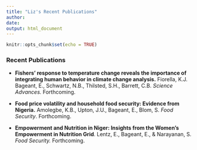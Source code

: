 ```yaml
---
title: "Liz's Recent Publications"
author: 
date: 
output: html_document
---
```


```r
knitr::opts_chunk$set(echo = TRUE)
```

### Recent Publications

* **Fishers' response to temperature change reveals the importance of integrating human behavior in climate change analysis.** Fiorella, K.J. Bageant, E., Schwartz, N.B., Thilsted, S.H., Barrett, C.B. *Science Advances.* Forthcoming.

* **Food price volatility and household food security: Evidence from Nigeria.** Amolegbe, K.B., Upton, J.U., Bageant, E., Blom, S. *Food Security*. Forthcoming. 

* **Empowerment and Nutrition in Niger: Insights from the Women’s Empowerment in Nutrition Grid**. Lentz, E., Bageant, E., & Narayanan, S. *Food Security.* Forthcoming.

<!--
* **Analyzing drivers of fish biomass and biodiversity within community fish refuges in Cambodia**. Fiorella, Fiorella, K.J., Bageant, E., Kim, M., Sean, V., Try, V., MacDonell, H., Baran, E., Kura, Y., Brooks, A., Barrett, C.B., Thilsted, S. *Ecology and Society*. September 2019.
* **Are There Gender Differences in Demand for Index-Based Livestock Insurance?** Bageant, E.B & Barrett, C.B., *Journal of Development Studies*. 2017.

Fiorella, KJ, Bageant, ER, Ordonez, KA, Kim, M, Kura, Y, Thilsted, S, Barrett, CB. 2018. Implications of climate change for freshwater fisheries in Cambodia’s rice field fisheries: a longitudinal cohort study. Lancet Planetary Health: Best Abstracts in Planetary Health. 2: S23. (available here)
Elizabeth R. Bageant and Christopher B. Barrett, "Are There Gender Differences in Demand for Index-Based Livestock Insurance?," Journal of Development Studies, 2017.
“When ‘Buy American’ Harms America.” Christopher Barrett, Elizabeth Bageant and Erin Lentz. The Washington Post. December 3, 2010
Elizabeth R. Bageant, Christopher B. Barrett, and Erin C. Lentz, "Food Aid and Agricultural Cargo Preference," Applied Economic Perspectives and Policy, First published online: December 3, 2010, doi: 10.1093/aepp/ppq024.
-->

